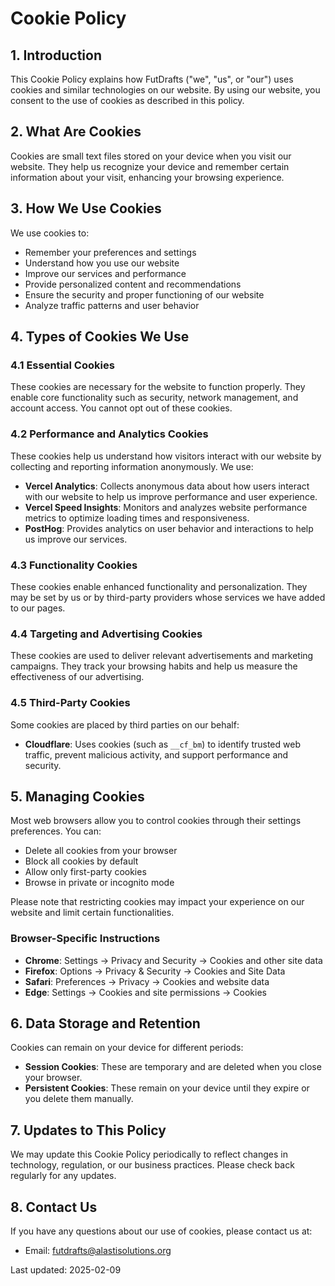 <div className="markdown-body">

# Cookie Policy

## 1. Introduction

This Cookie Policy explains how FutDrafts ("we", "us", or "our") uses cookies and similar technologies on our website. By using our website, you consent to the use of cookies as described in this policy.

## 2. What Are Cookies

Cookies are small text files stored on your device when you visit our website. They help us recognize your device and remember certain information about your visit, enhancing your browsing experience.

## 3. How We Use Cookies

We use cookies to:

- Remember your preferences and settings
- Understand how you use our website
- Improve our services and performance
- Provide personalized content and recommendations
- Ensure the security and proper functioning of our website
- Analyze traffic patterns and user behavior

## 4. Types of Cookies We Use

### 4.1 Essential Cookies

These cookies are necessary for the website to function properly. They enable core functionality such as security, network management, and account access. You cannot opt out of these cookies.

### 4.2 Performance and Analytics Cookies

These cookies help us understand how visitors interact with our website by collecting and reporting information anonymously. We use:

- **Vercel Analytics**: Collects anonymous data about how users interact with our website to help us improve performance and user experience.
- **Vercel Speed Insights**: Monitors and analyzes website performance metrics to optimize loading times and responsiveness.
- **PostHog**: Provides analytics on user behavior and interactions to help us improve our services.

### 4.3 Functionality Cookies

These cookies enable enhanced functionality and personalization. They may be set by us or by third-party providers whose services we have added to our pages.

### 4.4 Targeting and Advertising Cookies

These cookies are used to deliver relevant advertisements and marketing campaigns. They track your browsing habits and help us measure the effectiveness of our advertising.

### 4.5 Third-Party Cookies

Some cookies are placed by third parties on our behalf:

- **Cloudflare**: Uses cookies (such as `__cf_bm`) to identify trusted web traffic, prevent malicious activity, and support performance and security.

## 5. Managing Cookies

Most web browsers allow you to control cookies through their settings preferences. You can:

- Delete all cookies from your browser
- Block all cookies by default
- Allow only first-party cookies
- Browse in private or incognito mode

Please note that restricting cookies may impact your experience on our website and limit certain functionalities.

### Browser-Specific Instructions

- **Chrome**: Settings → Privacy and Security → Cookies and other site data
- **Firefox**: Options → Privacy & Security → Cookies and Site Data
- **Safari**: Preferences → Privacy → Cookies and website data
- **Edge**: Settings → Cookies and site permissions → Cookies

## 6. Data Storage and Retention

Cookies can remain on your device for different periods:

- **Session Cookies**: These are temporary and are deleted when you close your browser.
- **Persistent Cookies**: These remain on your device until they expire or you delete them manually.

## 7. Updates to This Policy

We may update this Cookie Policy periodically to reflect changes in technology, regulation, or our business practices. Please check back regularly for any updates.

## 8. Contact Us

If you have any questions about our use of cookies, please contact us at:

- Email: futdrafts@alastisolutions.org

Last updated: 2025-02-09

</div>
